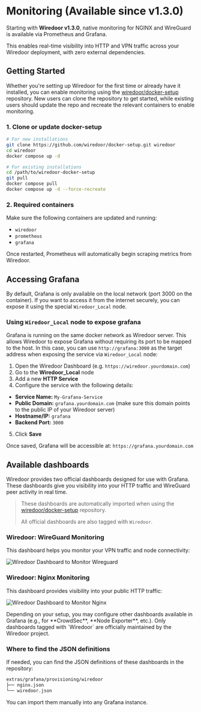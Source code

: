 
# Monitoring (Available since v1.3.0)

Starting with **Wiredoor v1.3.0**, native monitoring for NGINX and WireGuard is available via Prometheus and Grafana.

This enables real-time visibility into HTTP and VPN traffic across your Wiredoor deployment, with zero external dependencies.

## Getting Started

Whether you're setting up Wiredoor for the first time or already have it installed, you can enable monitoring 
using the [wiredoor/docker-setup](https://github.com/wiredoor/docker-setup) repository. New users can clone the repository 
to get started, while existing users should update the repo and recreate the relevant containers to enable monitoring.

### 1. Clone or update docker-setup

```bash
# For new installations
git clone https://github.com/wiredoor/docker-setup.git wiredoor
cd wiredoor
docker compose up -d

# For existing installations
cd /path/to/wiredoor-docker-setup
git pull
docker compose pull
docker compose up -d --force-recreate
```

### 2. Required containers

Make sure the following containers are updated and running:

- `wiredoor`
- `prometheus`
- `grafana`

Once restarted, Prometheus will automatically begin scraping metrics from Wiredoor.

## Accessing Grafana

By default, Grafana is only available on the local network (port 3000 on the container). If you want to access it from the internet securely, 
you can expose it using the special `Wiredoor_Local` node.

### Using `Wiredoor_Local` node to expose grafana

Grafana is running on the same docker network as Wiredoor server. This allows Wiredoor to expose Grafana without requiring its port to be mapped to the host. 
In this case, you can use `http://grafana:3000` as the target address when exposing the service via `Wiredoor_Local` node:

1. Open the Wiredoor Dashboard (e.g. `https://wiredoor.yourdomain.com`)
2. Go to the **Wiredoor_Local** node
3. Add a new **HTTP Service**
4. Configure the service with the following details:

- **Service Name:** `My-Grafana-Service`
- **Public Domain:** `grafana.yourdomain.com` (make sure this domain points to the public IP of your Wiredoor server)
- **Hostname/IP:** `grafana`
- **Backend Port:** `3000`

5. Click **Save**

Once saved, Grafana will be accessible at: `https://grafana.yourdomain.com`

## Available dashboards

Wiredoor provides two official dashboards designed for use with Grafana. These dashboards give you visibility into your HTTP traffic and WireGuard peer activity in real time.

> These dashboards are automatically imported when using the [wiredoor/docker-setup](https://github.com/wiredoor/docker-setup) repository.
> 
> All official dashboards are also tagged with `Wiredoor`.

### Wiredoor: WireGuard Monitoring

This dashboard helps you monitor your VPN traffic and node connectivity:

![Wiredoor Dashboard to Monitor Wireguard](https://www.wiredoor.net/images/docs/monitoring/wiredoor-wireguard-monitoring-dashboard.png)

### Wiredoor: Nginx Monitoring

This dashboard provides visibility into your public HTTP traffic:

![Wiredoor Dashboard to Monitor Nginx](https://www.wiredoor.net/images/docs/monitoring/wiredoor-nginx-monitoring-dashboard.png)

<Callout type="info" emoji="ℹ️">
  Depending on your setup, you may configure other dashboards available in Grafana (e.g., for **CrowdSec**, **Node Exporter**, etc.).
  Only dashboards tagged with `Wiredoor` are officially maintained by the Wiredoor project.
</Callout>

### Where to find the JSON definitions

If needed, you can find the JSON definitions of these dashboards in the repository:

```bash
extras/grafana/provisioning/wiredoor
├── nginx.json
└── wiredoor.json
```

You can import them manually into any Grafana instance.
